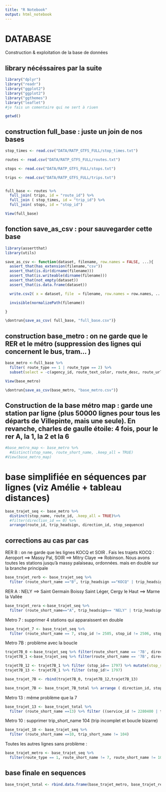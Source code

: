 ```yaml
---
title: "R Notebook"
output: html_notebook
---
```


# DATABASE

Construction & exploitation de la base de données


## library nécéssaires par la suite 

```r
library("dplyr")
library("readr")
library("ggplot2")
library("ggplot2")
library("ggthemes")
library("leaflet")
#je fais un comentaire qui ne sert à riuen 

getwd()

```


## construction full_base : juste un join de nos bases 

```r
stop_times <- read.csv("DATA/RATP_GTFS_FULL/stop_times.txt")

routes <- read.csv("DATA/RATP_GTFS_FULL/routes.txt")

stops <- read.csv("DATA/RATP_GTFS_FULL/stops.txt")

trips <- read.csv("DATA/RATP_GTFS_FULL/trips.txt")


full_base <- routes %>% 
  full_join( trips, id = "route_id") %>%
  full_join ( stop_times, id = "trip_id") %>%
  full_join( stops, id = "stop_id")

View(full_base)


```


## fonction save_as_csv : pour sauvegarder cette base 

```r
library(assertthat)
library(utils)

save_as_csv <- function(dataset, filename, row.names = FALSE, ...){
  assert_that(has_extension(filename,"csv"))
  assert_that(is.dir(dirname(filename)))
  assert_that(is.writeable(dirname(filename)))
  assert_that(not_empty(dataset))
  assert_that(is.data.frame(dataset))

  write.csv2( x = dataset, file  = filename, row.names = row.names, ...)

  invisible(normalizePath(filename))

}

\dontrun{save_as_csv( full_base, "full_base.csv")}

```


## construction base_metro : on ne garde que le RER et le métro (suppression des lignes qui concernent le bus, tram... )

```r
base_metro <-full_base %>%
  filter( route_type == 1 | route_type == 2) %>%
  subset(select = -c(agency_id, route_text_color, route_desc, route_url,route_color, route_text_color, trip_headsign, shape_id, stop_headsign, shape_dist_traveled, stop_code, parent_station))

View(base_metro)

\dontrun{save_as_csv(base_metro, "base_metro.csv")}


```


## Construction de la base métro map : garde une station par ligne (plus 50000 lignes pour tous les départs de Villepinte, mais une seule). En revanche, charles de gaulle étoile: 4 fois, pour le rer A, la 1, la 2 et la 6 

```r
#base_metro_map <- base_metro %>%
  #distinct(stop_name, route_short_name, .keep_all = TRUE)
#View(base_metro_map)
```


# base simplifiée en séquences par lignes (viz Amélie + tableau distances)

```r
base_trajet_seq <- base_metro %>%
  distinct(stop_name, route_id, .keep_all = TRUE)%>%
  #filter(direction_id == 0) %>%
  arrange(route_id, trip_headsign, direction_id, stop_sequence)

```

## corrections au cas par cas

RER B : on ne garde que les lignes KOCQ et SOIR . Fais les trajets KOCQ : Aeroport ==> Massy Pal, SOIR ==> Mitry Claye ==> Robinson. Nous avons toutes les stations jusqu'à massy palaiseau, ordonnées. mais en double sur la branche principale


```r
base_trajet_rerb <- base_trajet_seq %>% 
  filter (route_short_name =="B", trip_headsign =="KOCQ" | trip_headsign =="SOIR")

```

RER A : NELY ==> Saint Germain Boissy Saint Léger, Cergy le Haut ==> Marne la Vallée 

```r
base_trajet_rera <-base_trajet_seq %>% 
  filter (route_short_name=="A", trip_headsign== "NELY" | trip_headsign =="QIKY")

```


Metro 7 : supprimer 4 stations qui apparaissent en double

```r
base_trajet_7 <- base_trajet_seq %>% 
  filter (route_short_name == 7, stop_id != 2505, stop_id != 2506, stop_id != 2519, stop_id != 2250)

```

Metro 7B : problème avec la boucle

```r
trajet7B_0 <-base_trajet_seq %>% filter(route_short_name == '7B', direction_id == 0, stop_id != 1797 )
trajet7B_1 <-base_trajet_seq %>% filter(route_short_name == '7B', direction_id == 1, stop_id != 1635 )

trajet7B_12 <- trajet7B_1 %>% filter (stop_id== 1797) %>% mutate(stop_sequence =2)
trajet7B_13 <- trajet7B_1 %>% filter (stop_id!= 1797)

base_trajet_7B <- rbind(trajet7B_0, trajet7B_12,trajet7B_13)

base_trajet_7B <- base_trajet_7B_total %>% arrange ( direction_id, stop_sequence)

```

Metro 13 : même problème que la 7

```r
base_trajet_13 <- base_trajet_total %>% 
  filter (route_short_name ==13) %>% filter ((service_id != 2280400 | trip_headsign != 201) & (service_id != 2280400 | trip_headsign != 202) & (service_id != 2280405 | trip_headsign != 102))

```

Metro 10 : supprimer trip_short_name 104 (trip incomplet et boucle bizarre)

```r
base_trajet_10 <- base_trajet_seq %>% 
  filter (route_short_name ==10, trip_short_name != 104)

```

Toutes les autres lignes sans problème :

```r
base_trajet_metro <- base_trajet_seq %>%
  filter(route_type == 1, route_short_name != 7, route_short_name != 10, route_short_name != 13, route_short_name != "7B")

```


## base finale en sequences

```r
base_trajet_total <- rbind.data.frame(base_trajet_metro, base_trajet_rera, base_trajet_rerb, base_trajet_7, base_trajet_10, base_trajet_13, base_trajet_7B)

```


